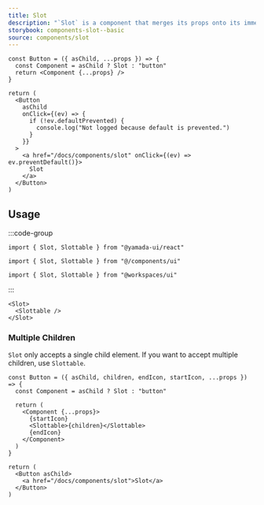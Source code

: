 ```yaml
---
title: Slot
description: "`Slot` is a component that merges its props onto its immediate child."
storybook: components-slot--basic
source: components/slot
---
```


```tsx preview functional
const Button = ({ asChild, ...props }) => {
  const Component = asChild ? Slot : "button"
  return <Component {...props} />
}

return (
  <Button
    asChild
    onClick={(ev) => {
      if (!ev.defaultPrevented) {
        console.log("Not logged because default is prevented.")
      }
    }}
  >
    <a href="/docs/components/slot" onClick={(ev) => ev.preventDefault()}>
      Slot
    </a>
  </Button>
)
```

## Usage

:::code-group

```tsx [package]
import { Slot, Slottable } from "@yamada-ui/react"
```

```tsx [alias]
import { Slot, Slottable } from "@/components/ui"
```

```tsx [monorepo]
import { Slot, Slottable } from "@workspaces/ui"
```

:::

```tsx
<Slot>
  <Slottable />
</Slot>
```

### Multiple Children

`Slot` only accepts a single child element. If you want to accept multiple children, use `Slottable`.

```tsx preview functional
const Button = ({ asChild, children, endIcon, startIcon, ...props }) => {
  const Component = asChild ? Slot : "button"

  return (
    <Component {...props}>
      {startIcon}
      <Slottable>{children}</Slottable>
      {endIcon}
    </Component>
  )
}

return (
  <Button asChild>
    <a href="/docs/components/slot">Slot</a>
  </Button>
)
```

